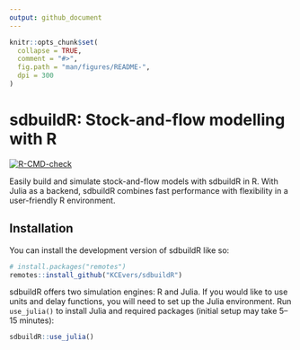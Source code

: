 ```yaml
---
output: github_document
---
```


<!-- README.md is generated from README.Rmd. Please edit that file -->

```r
knitr::opts_chunk$set(
  collapse = TRUE,
  comment = "#>",
  fig.path = "man/figures/README-",
  dpi = 300
)
```

# sdbuildR: Stock-and-flow modelling with R

<!-- badges: start -->
[![R-CMD-check](https://github.com/KCEvers/sdbuildR/actions/workflows/R-CMD-check.yaml/badge.svg)](https://github.com/KCEvers/sdbuildR/actions/workflows/R-CMD-check.yaml)
<!-- badges: end -->

Easily build and simulate stock-and-flow models with sdbuildR in R. With Julia as a backend, sdbuildR combines fast performance with flexibility in a user-friendly R environment.

## Installation

You can install the development version of sdbuildR like so:

```r
# install.packages("remotes")
remotes::install_github("KCEvers/sdbuildR")
```

sdbuildR offers two simulation engines: R and Julia. If you would like to use units and delay functions, you will need to set up the Julia environment. Run `use_julia()` to install Julia and required packages (initial setup may take 5–15 minutes):

```r
sdbuildR::use_julia()
```
